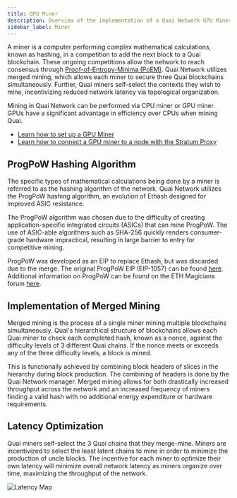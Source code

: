 ```yaml
---
title: GPU Miner
description: Overview of the implementation of a Quai Network GPU Miner.
sidebar_label: Miner
---
```


A miner is a computer performing complex mathematical calculations, known as hashing, in a competition to add the next block to a Quai blockchain. These ongoing competitions allow the network to reach consensus through [Proof-of-Entropy-Minima (PoEM)](/learn/advanced-introduction/poem/poem.md). Quai Network utilizes merged mining, which allows each miner to secure three Quai blockchains simultaneously. Further, Quai miners self-select the contexts they wish to mine, incentivizing reduced network latency via topological organization.

Mining in Quai Network can be performed via CPU miner or GPU miner. GPUs have a significant advantage in efficiency over CPUs when mining Quai.

- [Learn how to set up a GPU Miner](/participate/mining/gpu-miner/gpu-miner.md)
- [Learn how to connect a GPU miner to a node with the Stratum Proxy](/participate/stratum-proxy/run-stratum.md)

## ProgPoW Hashing Algorithm

The specific types of mathematical calculations being done by a miner is referred to as the hashing algorithm of the network. Quai Network utilizes the ProgPoW hashing algorithm, an evolution of Ethash designed for improved ASIC resistance.

The ProgPoW algorithm was chosen due to the difficulty of creating application-specific integrated circuits (ASICs) that can mine ProgPoW. The use of ASIC-able algorithms such as SHA-256 quickly renders consumer-grade hardware impractical, resulting in large barrier to entry for competitive mining.

ProgPoW was developed as an EIP to replace Ethash, but was discarded due to the merge. The original ProgPoW EIP (EIP-1057) can be found [here](https://github.com/ethereum/EIPs/pull/1057). Additional information on ProgPoW can be found on the ETH Magicians forum [here](https://ethereum-magicians.org/t/progpow-a-compilation-of-reference-material/3040/4).

## Implementation of Merged Mining

Merged mining is the process of a single miner mining multiple blockchains simultaneously. Quai's hierarchical structure of blockchains allows each Quai miner to check each completed hash, known as a nonce, against the difficulty levels of 3 different Quai chains. If the nonce meets or exceeds any of the three difficulty levels, a block is mined.

This is functionally achieved by combining block headers of slices in the hierarchy during block production. The combining of headers is done by the Quai Network manager. Merged mining allows for both drastically increased throughput across the network and an increased frequency of miners finding a valid hash with no additional energy expenditure or hardware requirements.

## Latency Optimization

Quai miners self-select the 3 Quai chains that they merge-mine. Miners are incentivized to select the least latent chains to mine in order to minimize the production of uncle blocks. The incentive for each miner to optimize their own latency will minimize overall network latency as miners organize over time, maximizing the throughput of the network.

![Latency Map](/images/LatencyMap.jpg)
